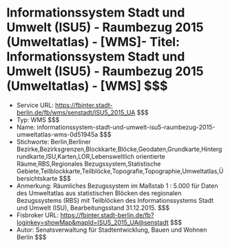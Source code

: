 # Informationssystem Stadt und Umwelt (ISU5) - Raumbezug 2015 (Umweltatlas) - [WMS]- Titel: Informationssystem Stadt und Umwelt (ISU5) - Raumbezug 2015 (Umweltatlas) - [WMS] $$$
- Service URL: https://fbinter.stadt-berlin.de/fb/wms/senstadt/ISU5_2015_UA $$$
- Typ: WMS $$$
- Name: informationssystem-stadt-und-umwelt-isu5-raumbezug-2015-umweltatlas-wms-0d51945a $$$
- Stichworte: Berlin,Berliner  Bezirke,Bezirksgrenzen,Blockkarte,Blöcke,Geodaten,Grundkarte,Hintergrundkarte,ISU,Karten,LOR,Lebensweltlich orientierte Räume,RBS,Regionales Bezugssystem,Statistische Gebiete,Teilblockkarte,Teilblöcke,Topografie,Topographie,Umweltatlas,Übersichtskarte $$$
- Anmerkung: Räumliches Bezugssystem im Maßstab 1 : 5.000 für Daten des Umweltatlas aus statistischen Blöcken des regionalen Bezugssystems (RBS) mit Teilblöcken des Informationssystems Stadt und Umwelt (ISU), Bearbeitungsstand 31.12.2015. $$$
- Fisbroker URL: https://fbinter.stadt-berlin.de/fb?loginkey=showMap&mapId=ISU5_2015_UA@senstadt $$$
- Autor: Senatsverwaltung für Stadtentwicklung, Bauen und Wohnen Berlin $$$

